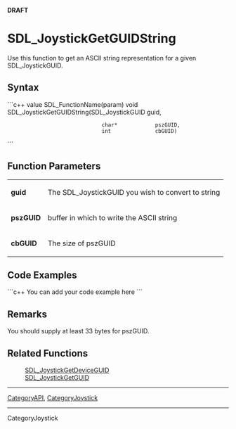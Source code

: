 <!-- pragma section-numbers off -->
<!-- pragma camelcase off -->
'''DRAFT'''

<!-- #*^*^*^*^*See http://wiki.libsdl.org/moin.cgi/SGFunctions for details on editing this page*^*^*^*^* -->

= SDL_JoystickGetGUIDString =
Use this function to get an ASCII string representation for a given SDL_JoystickGUID.



== Syntax ==
```c++
value SDL_FunctionName(param)
void SDL_JoystickGetGUIDString(SDL_JoystickGUID guid,
                               char*            pszGUID,
                               int              cbGUID)
```

<!-- #Fill in the above syntax per the Style Guide, then delete this comment. -->


== Function Parameters ==
{|
|'''guid'''
|The SDL_JoystickGUID you wish to convert to string
|-
|'''pszGUID'''
|buffer in which to write the ASCII string
|-
|'''cbGUID'''
|The size of pszGUID
|}


== Code Examples ==
```c++
You can add your code example here
```

<!-- #Leave this section as-is unless you have a code example to put in.  In that case, replace You can add your code example here with your code example following the Style Guide instructions.  Leave the rest of the markup alone and delete this comment. -->


== Remarks ==
You should supply at least 33 bytes for pszGUID.


== Related Functions ==
:[[SDL_JoystickGetDeviceGUID]]
:[[SDL_JoystickGetGUID]]

----
[[CategoryAPI]], [[CategoryJoystick]]
----
CategoryJoystick
